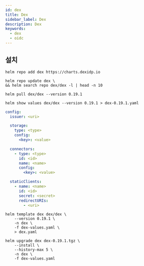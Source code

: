 ```yaml
---
id: dex
title: Dex
sidebar_label: Dex
description: Dex
keywords:
  - dex
  - oidc
---
```


## 설치

```shell
helm repo add dex https://charts.dexidp.io
```

```shell
helm repo update dex \
&& helm search repo dex/dex -l | head -n 10
```

```shell
helm pull dex/dex --version 0.19.1
```

```shell
helm show values dex/dex --version 0.19.1 > dex-0.19.1.yaml
```

```yaml title="dex-values.yaml"
config:
  issuer: <uri>

  storage:
    type: <type>
    config:
      <key>: <value>

  connectors:
    - type: <type>
      id: <id>
      name: <name>
      config:
        <key>: <value>

  staticClients:
    - name: <name>
      id: <id>
      secret: <secret>
      redirectURIs:
        - <uri>
```

```shell
helm template dex dex/dex \
    --version 0.19.1 \
    -n dex \
    -f dex-values.yaml \
    > dex.yaml
```

```shell
helm upgrade dex dex-0.19.1.tgz \
    --install \
    --history-max 5 \
    -n dex \
    -f dex-values.yaml
```
